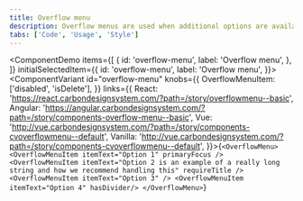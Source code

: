 ```yaml
---
title: Overflow menu
description: Overflow menus are used when additional options are available to the user and there is a space constraint.
tabs: ['Code', 'Usage', 'Style']
---
```


<ComponentDemo
  items={[
    {
      id: 'overflow-menu',
      label: 'Overflow menu',
    },
  ]}
  initialSelectedItem={{
    id: 'overflow-menu',
    label: 'Overflow menu',
  }}>
  <ComponentVariant
    id="overflow-menu"
    knobs={{
      OverflowMenuItem: ['disabled', 'isDelete'],
    }}
    links={{
      React:
        'https://react.carbondesignsystem.com/?path=/story/overflowmenu--basic',
      Angular:
        'https://angular.carbondesignsystem.com/?path=/story/components-overflow-menu--basic',
      Vue:
        'http://vue.carbondesignsystem.com/?path=/story/components-cvoverflowmenu--default',
      Vanilla:
        'http://vue.carbondesignsystem.com/?path=/story/components-cvoverflowmenu--default',
    }}>{`
    <OverflowMenu>
      <OverflowMenuItem
        itemText="Option 1"
        primaryFocus
      />
      <OverflowMenuItem
        itemText="Option 2 is an example of a really long string and how we recommend handling this"
        requireTitle
      />
      <OverflowMenuItem itemText="Option 3" />
      <OverflowMenuItem itemText="Option 4" hasDivider/>
    </OverflowMenu>
  `}</ComponentVariant>
</ComponentDemo>
